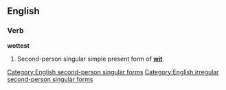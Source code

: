 ==English==

===Verb===
'''wottest'''

# {{archaic}} Second-person singular simple present form of '''[[wit]]'''.

[[Category:English second-person singular forms]]
[[Category:English irregular second-person singular forms]]
